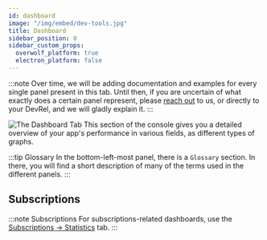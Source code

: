 ```yaml
---
id: dashboard
image: "/img/embed/dev-tools.jpg"
title: Dashboard
sidebar_position: 0
sidebar_custom_props:
  overwolf_platform: true
  electron_platform: false
---
```


:::note
Over time, we will be adding documentation and examples for every single panel present in this tab. Until then, if you are uncertain of what exactly does a certain panel represent,
please [reach out](/support/contact-us) to us, or directly to your DevRel, and we will gladly explain it.
:::

![The Dashboard Tab](/assets/tools/developers-console/all-applications/dashboard/index.jpg)
This section of the console gives you a detailed overview of your app's performance in various fields, as different types of graphs.

:::tip Glossary
In the bottom-left-most panel, there is a `Glossary` section. In there, you will find a short description of many of the terms used in the different panels.
:::

## Subscriptions
:::note Subscriptions
For subscriptions-related dashboards, use the [Subscriptions -> Statistics](subscriptions/statistics) tab.
:::
